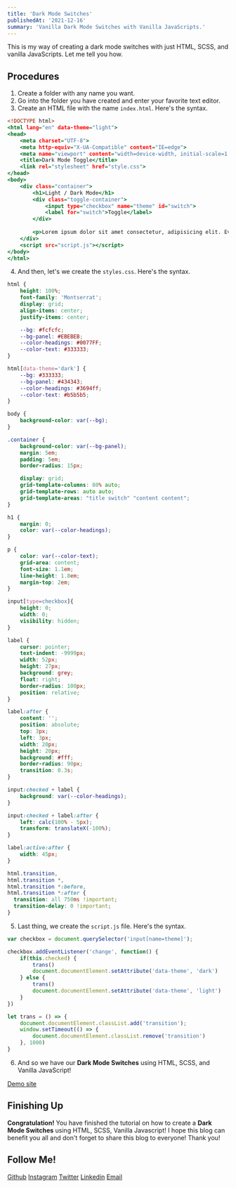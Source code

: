 ```yaml
---
title: 'Dark Mode Switches'
publishedAt: '2021-12-16'
summary: 'Vanilla Dark Mode Switches with Vanilla JavaScripts.'
---
```


This is my way of creating a dark mode switches with just HTML, SCSS, and vanilla JavaScripts. Let me tell you how.

## Procedures

1. Create a folder with any name you want.
2. Go into the folder you have created and enter your favorite text editor.
3. Create an HTML file with the name `index.html`. Here's the syntax.

```html:index.html
<!DOCTYPE html>
<html lang="en" data-theme="light">
<head>
    <meta charset="UTF-8">
    <meta http-equiv="X-UA-Compatible" content="IE=edge">
    <meta name="viewport" content="width=device-width, initial-scale=1.0">
    <title>Dark Mode Toggle</title>
    <link rel="stylesheet" href="style.css">
</head>
<body>
    <div class="container">
        <h1>Light / Dark Mode</h1>
        <div class="toggle-container">
            <input type="checkbox" name="theme" id="switch">
            <label for="switch">Toggle</label>
        </div>
        
        <p>Lorem ipsum dolor sit amet consectetur, adipisicing elit. Eveniet adipisci non blanditiis, quod minus, quisquam omnis asperiores et laborum debitis voluptates, sapiente sed tenetur laboriosam commodi itaque impedit possimus aut. Officia excepturi labore nam, qui voluptatem molestiae vero. Cupiditate deserunt maxime aut iste esse velit aliquid provident explicabo totam unde.</p>
    </div>
    <script src="script.js"></script>
</body>
</html>
```

4. And then, let's we create the `styles.css`. Here's the syntax.

```css:style.css
html {
    height: 100%;
    font-family: 'Montserrat';
    display: grid;
    align-items: center;
    justify-items: center;

    --bg: #fcfcfc;
    --bg-panel: #EBEBEB;
    --color-headings: #0077FF;
    --color-text: #333333;
}

html[data-theme='dark'] {
    --bg: #333333;
    --bg-panel: #434343;
    --color-headings: #3694ff;
    --color-text: #b5b5b5;
}

body {
    background-color: var(--bg);
}

.container {
    background-color: var(--bg-panel);
    margin: 5em;
    padding: 5em;
    border-radius: 15px;

    display: grid;
    grid-template-columns: 80% auto;
    grid-template-rows: auto auto;
    grid-template-areas: "title switch" "content content";
}

h1 {
    margin: 0;
    color: var(--color-headings);
}

p {
    color: var(--color-text);
    grid-area: content;
    font-size: 1.1em;
    line-height: 1.8em;
    margin-top: 2em;
}

input[type=checkbox]{
	height: 0;
	width: 0;
	visibility: hidden;
}

label {
	cursor: pointer;
	text-indent: -9999px;
	width: 52px;
	height: 27px;
	background: grey;
	float: right;
	border-radius: 100px;
	position: relative;
}

label:after {
	content: '';
	position: absolute;
	top: 3px;
	left: 3px;
	width: 20px;
	height: 20px;
	background: #fff;
	border-radius: 90px;
	transition: 0.3s;
}

input:checked + label {
	background: var(--color-headings);
}

input:checked + label:after {
	left: calc(100% - 5px);
	transform: translateX(-100%);
}

label:active:after {
	width: 45px;
}

html.transition,
html.transition *,
html.transition *:before,
html.transition *:after {
  transition: all 750ms !important;
  transition-delay: 0 !important;
}
```

5. Last thing, we create the `script.js` file. Here's the syntax.

```js:script.js
var checkbox = document.querySelector('input[name=theme]');

checkbox.addEventListener('change', function() {
    if(this.checked) {
        trans()
        document.documentElement.setAttribute('data-theme', 'dark')
    } else {
        trans()
        document.documentElement.setAttribute('data-theme', 'light')
    }
})

let trans = () => {
    document.documentElement.classList.add('transition');
    window.setTimeout(() => {
        document.documentElement.classList.remove('transition')
    }, 1000)
}
```

6. And so we have our **Dark Mode Switches** using HTML, SCSS, and Vanilla JavaScript!

[Demo site](https://nuflakbrr.github.io/digital-clock/)

## Finishing Up

**Congratulation!** You have finished the tutorial on how to create a **Dark Mode Switches** using HTML, SCSS, Vanilla Javascript! I hope this blog can benefit you all and don't forget to share this blog to everyone! Thank you!

## Follow Me!

[Github](https://www.github.com/nuflakbrr)
[Instagram](https://www.instagram.com/kbrnugroho)
[Twitter](https://www.twitter.com/nuflakbrr)
[Linkedin](https://www.linkedin.com/public-profile/in/nuflakbrr)
[Email](mailto:naufalakbar378@gmail.com)